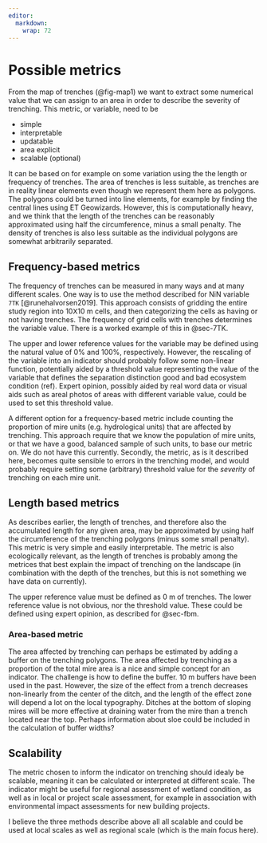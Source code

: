 ```yaml
---
editor: 
  markdown: 
    wrap: 72
---
```


# Possible metrics {#sec-metrics}

From the map of trenches (@fig-map1) we want to extract some numerical
value that we can assign to an area in order to describe the severity of
trenching. This metric, or variable, need to be

-   simple
-   interpretable
-   updatable
-   area explicit
-   scalable (optional)

It can be based on for example on some variation using the the length or
frequency of trenches. The area of trenches is less suitable, as
trenches are in reality linear elements even though we represent them
here as polygons. The polygons could be turned into line elements, for
example by finding the central lines using ET Geowizards. However, this
is computationally heavy, and we think that the length of the trenches
can be reasonably approximated using half the circumference, minus a
small penalty. The density of trenches is also less suitable as the
individual polygons are somewhat arbitrarily separated.

## Frequency-based metrics {#sec-fbm}

The frequency of trenches can be measured in many ways and at many
different scales. One way is to use the method described for NiN
variable `7TK` [@runehalvorsen2019]. This approach consists of gridding
the entire study region into 10𝖷10 m cells, and then categorizing the
cells as having or not having trenches. The frequency of grid cells with
trenches determines the variable value. There is a worked example of
this in @sec-7TK.

The upper and lower reference values for the variable may be defined
using the natural value of 0% and 100%, respectively. However, the
rescaling of the variable into an indicator should probably follow some
non-linear function, potentially aided by a threshold value representing
the value of the variable that defines the separation distinction good
and bad ecosystem condition (ref). Expert opinion, possibly aided by
real word data or visual aids such as areal photos of areas with
different variable value, could be used to set this threshold value.

A different option for a frequency-based metric include counting the
proportion of mire units (e.g. hydrological units) that are affected by
trenching. This approach require that we know the population of mire
units, or that we have a good, balanced sample of such units, to base
our metric on. We do not have this currently. Secondly, the metric, as
is it described here, becomes quite sensible to errors in the trenching
model, and would probably require setting some (arbitrary) threshold
value for the *severity* of trenching on each mire unit.

## Length based metrics

As describes earlier, the length of trenches, and therefore also the
accumulated length for any given area, may be approximated by using half
the circumference of the trenching polygons (minus some small penalty).
This metric is very simple and easily interpretable. The metric is also
ecologically relevant, as the length of trenches is probably among the
metrices that best explain the impact of trenching on the landscape (in
combination with the depth of the trenches, but this is not something we
have data on currently).

The upper reference value must be defined as 0 m of trenches. The lower
reference value is not obvious, nor the threshold value. These could be
defined using expert opinion, as described for @sec-fbm.

### Area-based metric

The area affected by trenching can perhaps be estimated by adding a
buffer on the trenching polygons. The area affected by trenching as a
proportion of the total mire area is a nice and simple concept for an
indicator. The challenge is how to define the buffer. 10 m buffers have
been used in the past. However, the size of the effect from a trench
decreases non-linearly from the center of the ditch, and the length of
the effect zone will depend a lot on the local typography. Ditches at
the bottom of sloping mires will be more effective at draining water
from the mire than a trench located near the top. Perhaps information
about sloe could be included in the calculation of buffer widths?

## Scalability

The metric chosen to inform the indicator on trenching should idealy be
scalable, meaning it can be calculated or interpreted at different
scale. The indicator might be useful for regional assessment of wetland
condition, as well as in local or project scale assessment, for example
in association with environmental impact assessments for new building
projects.

I believe the three methods describe above all all scalable and could be
used at local scales as well as regional scale (which is the main focus
here).
